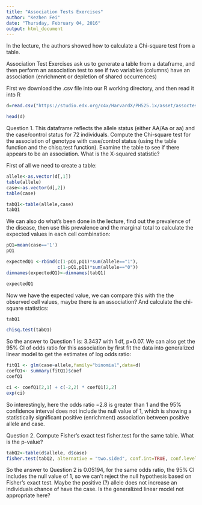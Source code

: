 ```yaml
---
title: "Association Tests Exercises"
author: "Kezhen Fei"
date: "Thursday, February 04, 2016"
output: html_document
---
```


In the lecture, the authors showed how to calculate a Chi-square test from a table.

Association Test Exercises ask us to generate a table from a dataframe, and then perform an association test to see if two variables (columns) have an association (enrichment or depletion of shared occurrences)


First we download the .csv file into our R working directory, and then read it into R

```r
d=read.csv("https://studio.edx.org/c4x/HarvardX/PH525.1x/asset/assoctest.csv")

head(d)
```
Question 1. This dataframe reflects the allele status (either AA/Aa or aa) and the case/control status for 72 individuals. Compute the Chi-square test for the association of genotype with case/control status (using the table function and the chisq.test function). Examine the table to see if there appears to be an association. What is the X-squared statistic?

First of all we need to create a table: 
```r

allele<-as.vector(d[,1])
table(allele)
case<-as.vector(d[,2])
table(case)

tabQ1<-table(allele,case)
tabQ1

```

We can also do what's been done in the lecture, find out the prevalence of the disease, then use this prevalence and the marginal total to calculate the expected values in each cell combination:
```r
pQ1=mean(case=='1')
pQ1

expectedQ1 <-rbind(c(1-pQ1,pQ1)*sum(allele=="1"),
                   c(1-pQ1,pQ1)*sum(allele=="0"))
dimnames(expectedQ1)<-dimnames(tabQ1)

expectedQ1
```

Now we have the expected value, we can compare this with the the observed cell values, maybe there is an association? And calculate the chi-square statistics:

```r
tabQ1

chisq.test(tabQ1)

```

So the answer to Question 1 is: 3.3437 with 1 df, p=0.07. We can also get the 95% CI of odds ratio for this association by first fit the data into generalized linear model to get the estimates of log odds ratio:

```r
fitQ1 <- glm(case~allele,family="binomial",data=d)
coefQ1<- summary(fitQ1)$coef
coefQ1
```

```r
ci <- coefQ1[2,1] + c(-2,2) * coefQ1[2,2]
exp(ci)

```
So interestingly, here the odds ratio =2.8 is greater than 1 and the 95% confidence interval does not include the null value of 1, which is showing a statistically significant positive (enrichment) association between positive allele and case.  

Question 2. Compute Fisher’s exact test fisher.test for the same table. What is the p-value?

```r
tabQ2<-table(d$allele, d$case)
fisher.test(tabQ2, alternative = "two.sided", conf.int=TRUE, conf.level=0.95)
```
So the answer to Question 2 is 0.05194, for the same odds ratio, the 95% CI includes the null value of 1, so we can't reject the null hypothesis based on Fisher's exact test. Maybe the positive (?) allele does not increase an individuals chance of have the case. Is the generalized linear model not appropriate here?   